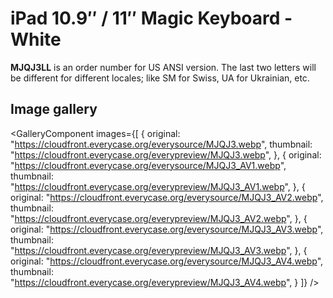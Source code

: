 
# iPad 10.9″ / 11″ Magic Keyboard - White

<Callout type='info' emoji='👉🏻'>**MJQJ3LL** is an order number for US ANSI version. The last two letters will be different for different locales; like SM for Swiss, UA for Ukrainian, etc.</Callout>

## Image gallery

<GalleryComponent
    images={[
      {
        original: "https://cloudfront.everycase.org/everysource/MJQJ3.webp",
        thumbnail: "https://cloudfront.everycase.org/everypreview/MJQJ3.webp",
      },
      {
        original: "https://cloudfront.everycase.org/everysource/MJQJ3_AV1.webp",
        thumbnail: "https://cloudfront.everycase.org/everypreview/MJQJ3_AV1.webp",
      },
      {
        original: "https://cloudfront.everycase.org/everysource/MJQJ3_AV2.webp",
        thumbnail: "https://cloudfront.everycase.org/everypreview/MJQJ3_AV2.webp",
      },
      {
        original: "https://cloudfront.everycase.org/everysource/MJQJ3_AV3.webp",
        thumbnail: "https://cloudfront.everycase.org/everypreview/MJQJ3_AV3.webp",
      },
      {
        original: "https://cloudfront.everycase.org/everysource/MJQJ3_AV4.webp",
        thumbnail: "https://cloudfront.everycase.org/everypreview/MJQJ3_AV4.webp",
      }
    ]}
  />

